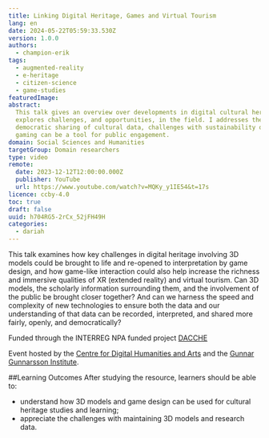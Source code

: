 ```yaml
---
title: Linking Digital Heritage, Games and Virtual Tourism
lang: en
date: 2024-05-22T05:59:33.530Z
version: 1.0.0
authors:
  - champion-erik
tags:
  - augmented-reality
  - e-heritage
  - citizen-science
  - game-studies
featuredImage:
abstract:
  This talk gives an overview over developments in digital cultural heritage in recent decades and
  explores challenges, and opportunities, in the field. I addresses the importance of open, fair and
  democratic sharing of cultural data, challenges with sustainability of digital projects and how
  gaming can be a tool for public engagement.
domain: Social Sciences and Humanities
targetGroup: Domain researchers
type: video
remote:
  date: 2023-12-12T12:00:00.000Z
  publisher: YouTube
  url: https://www.youtube.com/watch?v=MQKy_y1IE54&t=17s
licence: ccby-4.0
toc: true
draft: false
uuid: h704RG5-2rCx_52jFH49H
categories:
  - dariah
---
```


This talk examines how key challenges in digital heritage involving 3D models could be brought to
life and re-opened to interpretation by game design, and how game-like interaction could also help
increase the richness and immersive qualities of XR (extended reality) and virtual tourism. Can 3D
models, the scholarly information surrounding them, and the involvement of the public be brought
closer together? And can we harness the speed and complexity of new technologies to ensure both the
data and our understanding of that data can be recorded, interpreted, and shared more fairly,
openly, and democratically?

Funded through the INTERREG NPA funded project [DACCHE](https://linktr.ee/dacche_interreg)

Event hosted by the [Centre for Digital Humanities and Arts](https://www.mshl.is) and the
[Gunnar Gunnarsson Institute](https://www.skriduklaustur.is/is/gunnarsstofnun).

##Learning Outcomes A﻿fter studying the resource, learners should be able to:

- understand how 3D models and game design can be used for cultural heritage studies and learning;
- appreciate the challenges with maintaining 3D models and research data.

<VideoCard
	title="Go to Linking Digital Heritage, Games and Virtual Tourism"
	id="MQKy_y1IE54"
	image="images/erik.png"
/>
